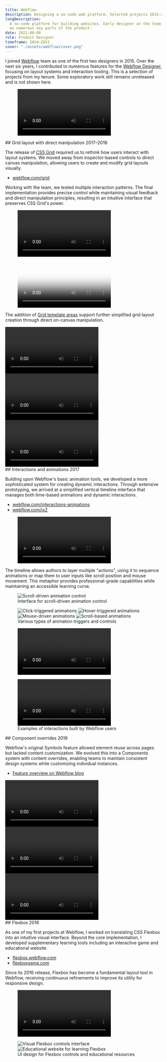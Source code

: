 ```yaml
---
title: Webflow
description: Designing a no-code web platform. Selected projects 2015–2021.
longDescription:
  A no-code platform for building websites. Early designer on the team, worked
  on numerous key parts of the product.
date: 2021-08-08
role: Product Designer
timeframe: 2014–2021
cover: "./assets/webflow/cover.png"
---
```







I joined [Webflow](https://webflow.com) team as one of the first two designers
in 2015. Over the next six years, I contributed to numerous features for the
[Webflow Designer](https://webflow.com/designer), focusing on layout systems and
interaction tooling. This is a selection of projects from my tenure. Some
exploratory work still remains unreleased and is not shown here.

<figure>
  <Video src={designerReel} className="aspect-square" />
  <figcaption>Webflow Designer interface</figcaption>
</figure>


<div class="col-[breakout] grid grid-cols-subgrid">
  ## Grid layout with direct manipulation
  <time datetime="2017" class="aside">
    2017–2018
  </time>
</div>

The release of
[CSS Grid](https://developer.mozilla.org/en-US/docs/Web/CSS/CSS_Grid_Layout)
required us to rethink how users interact with layout systems. We moved away
from inspector-based controls to direct canvas manipulation, allowing users to
create and modify grid layouts visually.

<ul class="aside">
  <li>
    <a target="_blank" rel="external" href="https://webflow.com/grid">
      webflow.com/grid
    </a>
  </li>
</ul>

Working with the team, we tested multiple interaction patterns. The final
implementation provides precise control while maintaining visual feedback and
direct manipulation principles, resulting in an intuitive interface that
preserves CSS Grid's power.

<figure>
  <Video src={gridReel} className="aspect-square" />
  <figcaption>Direct manipulation of CSS Grid layouts</figcaption>
</figure>

<figure class="breakout">
  <Video
    controls={true}
    autoplay={false}
    src={gridVideo}
    poster={gridVideoPoster.src}
  />
  <figcaption>Detailed walkthrough of CSS Grid features</figcaption>
</figure>

The addition of
[Grid template areas](https://developer.mozilla.org/en-US/docs/Web/CSS/CSS_Grid_Layout/Grid_Template_Areas)
support further simplified grid layout creation through direct on-canvas
manipulation.

<div class="breakout">
  <Tabs>
    <TabItem title="Defining areas">
      <Video src={gridAreas1} controls />
    </TabItem>
    <TabItem title="Positioning">
      <Video src={gridAreas2} controls />
    </TabItem>
    <TabItem title="Adjusting">
      <Video src={gridAreas3} controls />
    </TabItem>
  </Tabs>
</div>


<div class="col-[breakout] grid grid-cols-subgrid">
  ## Interactions and animations
  <time datetime="2017" class="aside">
    2017
  </time>
</div>

Building upon Webflow's basic animation tools, we developed a more sophisticated
system for creating dynamic interactions. Through extensive prototyping, we
arrived at a simplified vertical timeline interface that manages both time-based
animations and dynamic interactions.

<ul class="aside">
  <li>
    <a
      target="_blank"
      rel="external"
      href="https://webflow.com/interactions-animations"
    >
      webflow.com/interactions-animations
    </a>
  </li>
  <li>
    <a target="_blank" rel="external" href="https://webflow.com/ix2">
      webflow.com/ix2
    </a>
  </li>
</ul>

<figure>
  <Video src={ixReel} className="aspect-square" />
  <figcaption>Overview of the Interactions 2.0 system</figcaption>
</figure>

The timeline allows authors to layer multiple "actions", using it to sequence
animations or map them to user inputs like scroll position and mouse movement.
This metaphor provides professional-grade capabilities while maintaining an
accessible learning curve.

<figure>
  <Image src={ixMock} alt="Scroll-driven animation control" />
  <figcaption>Interface for scroll-driven animation control</figcaption>
</figure>

<figure class="breakout">
  <div class="grid grid-cols-2 gap-[5px] sm:grid-cols-4">
    <Image src={ixTimeline1} alt="Click-triggered animations" />
    <Image src={ixTimeline2} alt="Hover-triggered animations" />
    <Image src={ixTimeline3} alt="Mouse-driven animations" />
    <Image src={ixTimeline4} alt="Scroll-based animations" />
  </div>
  <figcaption>Various types of animation triggers and controls</figcaption>
</figure>

<figure class="breakout">
  <Video src={ixOverview} controls autoplay={false} />
  <figcaption>Detailed walkthrough of creating an animation</figcaption>
</figure>

<figure class="breakout">
  <div class="grid grid-cols-2 gap-[5px] sm:grid-cols-4">
    <Video src={ixDemoParallax} />
    <Video src={ixDemoFollow} />
    <Video src={ixDemoCubes} />
    <Video src={ixDemoHover} />
  </div>
  <figcaption>Examples of interactions built by Webflow users</figcaption>
</figure>


<div class="col-[breakout] grid grid-cols-subgrid">
  ## Component overrides
  <time datetime="2019" class="aside">
    2019
  </time>
</div>

Webflow's original Symbols feature allowed element reuse across pages but lacked
content customization. We evolved this into a Components system with content
overrides, enabling teams to maintain consistent design systems while
customizing individual instances.

<ul class="aside">
  <li>
    <a
      target="_blank"
      rel="external"
      href="https://webflow.com/blog/content-overrides-for-symbols"
    >
      Feature overview on Webflow blog
    </a>
  </li>
</ul>

<div class="breakout">
  <Tabs>
    <TabItem title="Creating">
      <Video src={symbols1} />
    </TabItem>
    <TabItem title="Overriding">
      <Video src={symbols2} />
    </TabItem>
    <TabItem title="Master editing">
      <Video src={symbols3} />
    </TabItem>
  </Tabs>
</div>


<div class="col-[breakout] grid grid-cols-subgrid">
  ## Flexbox
  <time datetime="2016" class="aside">
    2016
  </time>
</div>

As one of my first projects at Webflow, I worked on translating CSS Flexbox into
an intuitive visual interface. Beyond the core implementation, I developed
supplementary learning tools including an interactive game and educational
website.

<ul class="aside">
  <li>
    <a target="_blank" rel="external" href="https://flexbox.webflow.com">
      flexbox.webflow.com
    </a>
  </li>
  <li>
    <a target="_blank" rel="external" href="https://www.flexboxgame.com">
      flexboxgame.com
    </a>
  </li>
</ul>

Since its 2016 release, Flexbox has become a fundamental layout tool in Webflow,
receiving continuous refinements to improve its utility for responsive design.

<figure class="breakout">
  <Video src={flexboxVideo} />
  <figcaption>Visual interface for CSS Flexbox controls</figcaption>
</figure>

<figure class="breakout">
  <div class="grid grid-cols-2 gap-[5px]">
    <Image src={flexboxUi} alt="Visual Flexbox controls interface" />
    <Image src={flexboxSite} alt="Educational website for learning Flexbox" />
  </div>
  <figcaption>
    UI design for Flexbox controls and educational resources
  </figcaption>
</figure>
